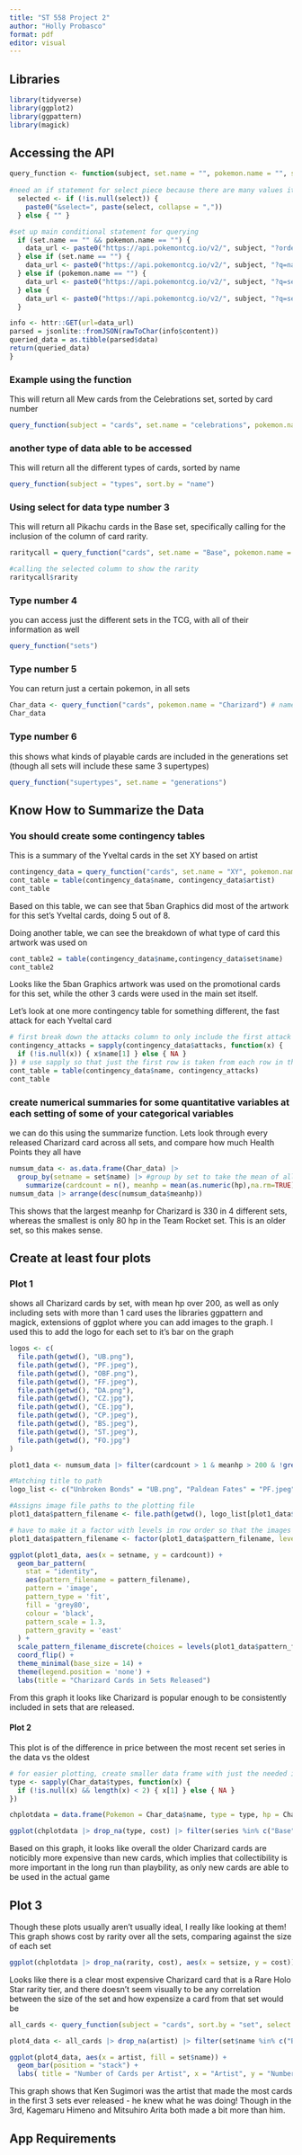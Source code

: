 ```yaml
---
title: "ST 558 Project 2"
author: "Holly Probasco"
format: pdf
editor: visual
---
```


## Libraries
```r
library(tidyverse)
library(ggplot2)
library(ggpattern)
library(magick)
```


## Accessing the API
```r
query_function <- function(subject, set.name = "", pokemon.name = "", sort.by = "number", select = NULL){
    
#need an if statement for select piece because there are many values it can take that have different formats
  selected <- if (!is.null(select)) {
    paste0("&select=", paste(select, collapse = ","))
  } else { "" }

#set up main conditional statement for querying
  if (set.name == "" && pokemon.name == "") {
    data_url <- paste0("https://api.pokemontcg.io/v2/", subject, "?orderBy=", sort.by, selected)
  } else if (set.name == "") {
    data_url <- paste0("https://api.pokemontcg.io/v2/", subject, "?q=name:", pokemon.name, "&orderBy=", sort.by, selected)
  } else if (pokemon.name == "") {
    data_url <- paste0("https://api.pokemontcg.io/v2/", subject, "?q=set.name:", set.name, "&orderBy=", sort.by, selected)
  } else {
    data_url <- paste0("https://api.pokemontcg.io/v2/", subject, "?q=set.name:", set.name, "%20name:", pokemon.name, "&orderBy=", sort.by, selected)
  }

info <- httr::GET(url=data_url)
parsed = jsonlite::fromJSON(rawToChar(info$content))
queried_data = as.tibble(parsed$data)
return(queried_data)
}
```


### Example using the function
This will return all Mew cards from the Celebrations set, sorted by card number
```r
query_function(subject = "cards", set.name = "celebrations", pokemon.name = "mew", sort.by = "number")
```


### another type of data able to be accessed 
This will return all the different types of cards, sorted by name
```r
query_function(subject = "types", sort.by = "name")
```

### Using select for data type number 3
This will return all Pikachu cards in the Base set, specifically calling for the inclusion of the column of card rarity.
```r
raritycall = query_function("cards", set.name = "Base", pokemon.name = "Pikachu", select = c("rarity"))

#calling the selected column to show the rarity
raritycall$rarity
```

### Type number 4
you can access just the different sets in the TCG, with all of their information as well
```r
query_function("sets")
```


### Type number 5
You can return just a certain pokemon, in all sets
```r
Char_data <- query_function("cards", pokemon.name = "Charizard") # named to be used later
Char_data
```

### Type number 6
this shows what kinds of playable cards are included in the generations set (though all sets will include these same 3 supertypes)
```r
query_function("supertypes", set.name = "generations")
```

## Know How to Summarize the Data
### You should create some contingency tables
This is a summary of the Yveltal cards in the set XY based on artist
```r
contingency_data = query_function("cards", set.name = "XY", pokemon.name = "Yveltal")
cont_table = table(contingency_data$name, contingency_data$artist)
cont_table
```
Based on this table, we can see that 5ban Graphics did most of the artwork for this set's Yveltal cards, doing 5 out of 8.

Doing another table, we can see the breakdown of what type of card this artwork was used on
```r
cont_table2 = table(contingency_data$name,contingency_data$set$name)
cont_table2
```
Looks like the 5ban Graphics artwork was used on the promotional cards for this set, while the other 3 cards were used in the main set itself.


Let's look at one more contingency table for something different, the fast attack for each Yveltal card 
```r
# first break down the attacks column to only include the first attack
contingency_attacks = sapply(contingency_data$attacks, function(x) {
  if (!is.null(x)) { x$name[1] } else { NA }
}) # use sapply so that just the first row is taken from each row in the attacks data frame
cont_table = table(contingency_data$name, contingency_attacks)
cont_table
```

### create numerical summaries for some quantitative variables at each setting of some of your categorical variables
we can do this using the summarize function. Lets look through every released Charizard card across all sets, and compare how much Health Points they all have
```r
numsum_data <- as.data.frame(Char_data) |> 
  group_by(setname = set$name) |> #group by set to take the mean of all cards in one set
    summarize(cardcount = n(), meanhp = mean(as.numeric(hp),na.rm=TRUE), medianhp = median(as.numeric(hp),na.rm=TRUE), sdhp = sd(as.numeric(hp), na.rm = TRUE), IQRhp = IQR(as.numeric(hp), na.rm = TRUE))
numsum_data |> arrange(desc(numsum_data$meanhp))
```
This shows that the largest meanhp for Charizard is 330 in 4 different sets, whereas the smallest is only 80 hp in the Team Rocket set. This is an older set, so this makes sense.

## Create at least four plots
### Plot 1
shows all Charizard cards by set, with mean hp over 200, as well as only including sets with more than 1 card
uses the libraries ggpattern and magick, extensions of ggplot where you can add images to the graph. I used this to add the logo for each set to it's bar on the graph
```r
logos <- c(
  file.path(getwd(), "UB.png"),
  file.path(getwd(), "PF.jpeg"),
  file.path(getwd(), "OBF.png"),
  file.path(getwd(), "FF.jpeg"),
  file.path(getwd(), "DA.png"),
  file.path(getwd(), "CZ.jpg"),
  file.path(getwd(), "CE.jpg"),
  file.path(getwd(), "CP.jpeg"),
  file.path(getwd(), "BS.jpeg"),
  file.path(getwd(), "ST.jpeg"),
  file.path(getwd(), "FO.jpg")
)

plot1_data <- numsum_data |> filter(cardcount > 1 & meanhp > 200 & !grepl("Promo", setname, ignore.case = TRUE)) # using grep1 to remove promo sets so only main sets show in the graph

#Matching title to path
logo_list <- c("Unbroken Bonds" = "UB.png", "Paldean Fates" = "PF.jpeg", "Obsidian Flames" = "OBF.png", "Flashfire" = "FF.jpeg", "Darkness Ablaze" = "DA.png", "Crown Zenith" = "CZ.jpg", "Cosmic Eclipse" = "CE.jpg", "Champion's Path" = "CP.jpeg", "Burning Shadows" = "BS.jpeg", "Brilliant Stars" = "ST.jpeg", "151" = "FO.jpg")

#Assigns image file paths to the plotting file
plot1_data$pattern_filename <- file.path(getwd(), logo_list[plot1_data$setname])

# have to make it a factor with levels in row order so that the images match with the right row
plot1_data$pattern_filename <- factor(plot1_data$pattern_filename, levels = plot1_data$pattern_filename)

ggplot(plot1_data, aes(x = setname, y = cardcount)) +
  geom_bar_pattern(
    stat = "identity",
    aes(pattern_filename = pattern_filename),
    pattern = 'image',
    pattern_type = 'fit',
    fill = 'grey80',
    colour = 'black',
    pattern_scale = 1.3,
    pattern_gravity = 'east'
  ) +
  scale_pattern_filename_discrete(choices = levels(plot1_data$pattern_filename)) +
  coord_flip() +
  theme_minimal(base_size = 14) +
  theme(legend.position = 'none') + 
  labs(title = "Charizard Cards in Sets Released")
```
From this graph it looks like Charizard is popular enough to be consistently included in sets that are released.

#### Plot 2
This plot is of the difference in price between the most recent set series in the data vs the oldest
```r
# for easier plotting, create smaller data frame with just the needed information
type <- sapply(Char_data$types, function(x) {
  if (!is.null(x) && length(x) < 2) { x[1] } else { NA } 
})

chplotdata = data.frame(Pokemon = Char_data$name, type = type, hp = Char_data$hp, rarity = Char_data$rarity, cost = Char_data$tcgplayer$prices$holofoil$mid, series = Char_data$set$series, set = Char_data$set$name, setsize = Char_data$set$total)

ggplot(chplotdata |> drop_na(type, cost) |> filter(series %in% c("Base", "Scarlet & Violet")), aes(x = series, y = cost, fill = series))  + geom_boxplot() + geom_jitter(width = 0.2, alpha = 0.2) + labs(title = "Base vs. Scarlet & Violet Cost")
```
Based on this graph, it looks like overall the older Charizard cards are noticibly more expensive than new cards, which implies that collectibility is more important in the long run than playbility, as only new cards are able to be used in the actual game


## Plot 3
Though these plots usually aren't usually ideal, I really like looking at them!
This graph shows cost by rarity over all the sets, comparing against the size of each set 
```r
ggplot(chplotdata |> drop_na(rarity, cost), aes(x = setsize, y = cost)) +  geom_text(aes(label = rarity)) + labs(title = "Cost by Rarity Level and Size of Set")
```
Looks like there is a clear most expensive Charizard card that is a Rare Holo Star rarity tier, and there doesn't seem visually to be any correlation between the size of the set and how expensize a card from that set would be


```r
all_cards <- query_function(subject = "cards", sort.by = "set", select = c("name", "artist", "set"))

plot4_data <- all_cards |> drop_na(artist) |> filter(set$name %in% c("Base", "Jungle", "Fossil"))

ggplot(plot4_data, aes(x = artist, fill = set$name)) +
  geom_bar(position = "stack") +
  labs( title = "Number of Cards per Artist", x = "Artist", y = "Number of Cards", fill = "Set" )
```
This graph shows that Ken Sugimori was the artist that made the most cards in the first 3 sets ever released - he knew what he was doing! Though in the 3rd, Kagemaru Himeno and Mitsuhiro Arita both made a bit more than him.


## App Requirements



